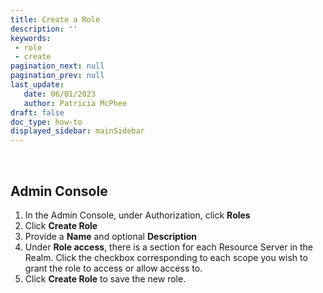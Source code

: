```yaml
---
title: Create a Role
description: ''
keywords: 
 - role
 - create
pagination_next: null
pagination_prev: null
last_update: 
   date: 06/01/2023
   author: Patricia McPhee
draft: false
doc_type: how-to
displayed_sidebar: mainSidebar
---
```



<Row>
  <Col span={6}>
    <Alert message="Scribing/testing/editing complete. Handoff to Patti" type="success" />
  </Col>
</Row>
<br />

## Admin Console
1. In the Admin Console, under Authorization, click **Roles**  
2. Click **Create Role**
3. Provide a **Name** and optional **Description**
4. Under **Role access**, there is a section for each Resource Server in the Realm. Click the checkbox corresponding to each scope you wish to grant the role to access or allow access to.  
5. Click **Create Role** to save the new role.  

